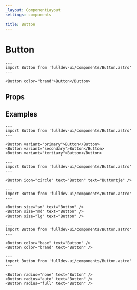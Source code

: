 ```yaml
---
_layout: ComponentLayout
settings: components

title: Button
---
```


# Button


```astro live
---
import Button from 'fulldev-ui/components/Button.astro'
---

<Button color="brand">Button</Button>
```

## Props

<PropsTable />

## Examples

```astro live
---
import Button from 'fulldev-ui/components/Button.astro'
---

<Button variant="primary">Button</Button>
<Button variant="secondary">Button</Button>
<Button variant="tertiary">Button</Button>
```

```astro live
---
import Button from 'fulldev-ui/components/Button.astro'
---

<Button icon="circle" text="Button" text="Buttontje" />
```

```astro live
---
import Button from 'fulldev-ui/components/Button.astro'
---

<Button size="sm" text="Button" />
<Button size="md" text="Button" />
<Button size="lg" text="Button" />
```

```astro live
---
import Button from 'fulldev-ui/components/Button.astro'
---

<Button color="base" text="Button" />
<Button color="brand" text="Button" />
```

```astro live
---
import Button from 'fulldev-ui/components/Button.astro'
---

<Button radius="none" text="Button" />
<Button radius="auto" text="Button" />
<Button radius="full" text="Button" />
```

